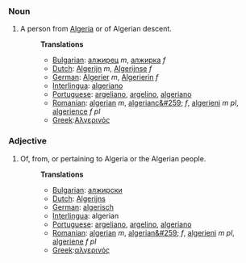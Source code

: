 ===Noun===
#A person from [[Algeria]] or of Algerian descent.
#:'''Translations'''
#:*[[Bulgarian]]: [[алжирец]] ''m'', [[алжирка]] ''f''
#:*[[Dutch]]: [[Algerijn]] ''m'', [[Algerijnse]] ''f''
#:*[[German]]: [[Algerier]] ''m'', [[Algerierin]] ''f''
#:*[[Interlingua]]: [[algeriano]]
#:*[[Portuguese]]: [[argeliano]], [[argelino]], [[algeriano]]
#:*[[Romanian]]: [[algerian]] ''m'', [[algerianc&#259;]] ''f'', [[algerieni]] ''m pl'', [[algerience]] ''f pl''
#:*[[Greek]]:[[Αλγερινός]]

===Adjective===
#Of, from, or pertaining to Algeria or the Algerian people.
#:'''Translations'''
#:*[[Bulgarian]]: [[алжирски]]
#:*[[Dutch]]: [[Algerijns]]
#:*[[German]]: [[algerisch]]
#:*[[Interlingua]]: algerian
#:*[[Portuguese]]: [[argeliano]], [[argelino]], [[algeriano]]
#:*[[Romanian]]: [[algerian]] ''m'', [[algerian&#259;]] ''f'', [[algerieni]] ''m pl'', [[algeriene]] ''f pl''
#:*[[Greek]]:[[αλγερινός]]